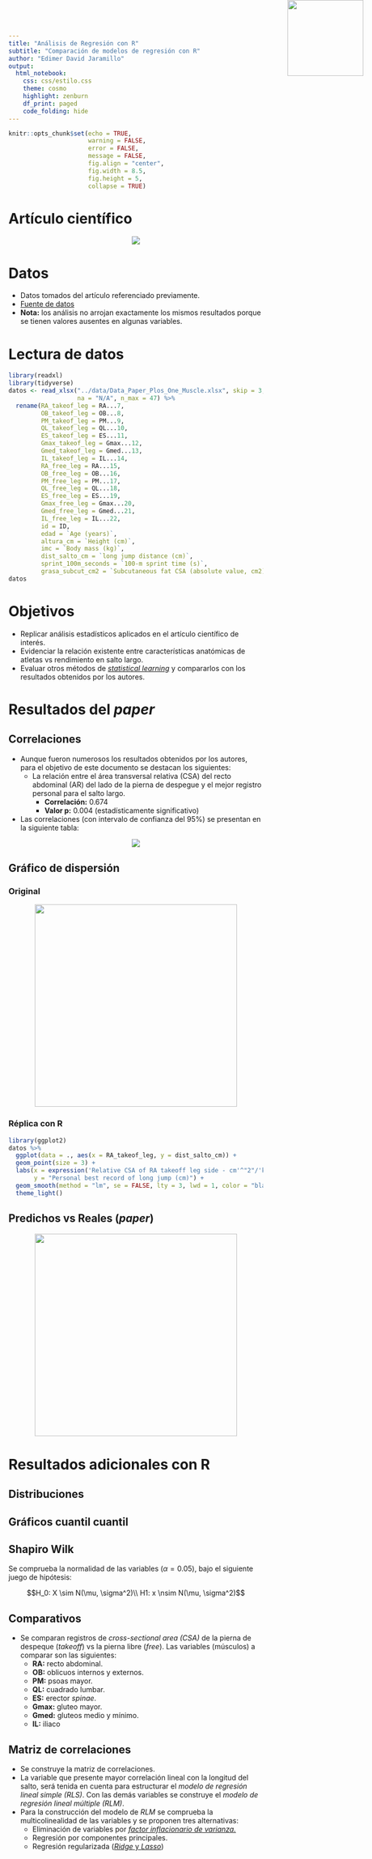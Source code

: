 ```yaml
---
title: "Análisis de Regresión con R"
subtitle: "Comparación de modelos de regresión con R"
author: "Edimer David Jaramillo"
output:
  html_notebook:
    css: css/estilo.css
    theme: cosmo
    highlight: zenburn
    df_print: paged
    code_folding: hide
---
```


```r
knitr::opts_chunk$set(echo = TRUE,
                      warning = FALSE,
                      error = FALSE,
                      message = FALSE,
                      fig.align = "center",
                      fig.width = 8.5,
                      fig.height = 5,
                      collapse = TRUE)
```

<img src="img/science.png" style="position:absolute;top:0px;right:30px; width:150px" />

# Artículo científico

<center>
<img src = "img/paper.png" />
</center>

# Datos

- Datos tomados del artículo referenciado previamente.
- [Fuente de datos](https://journals.plos.org/plosone/article?id=10.1371/journal.pone.0225413#pone-0225413-g001)
- <tred>**Nota:**</tred> los análisis no arrojan exactamente los mismos resultados porque se tienen valores ausentes en algunas variables.

# Lectura de datos

```r
library(readxl)
library(tidyverse)
datos <- read_xlsx("../data/Data_Paper_Plos_One_Muscle.xlsx", skip = 3,
                   na = "N/A", n_max = 47) %>% 
  rename(RA_takeof_leg = RA...7,
         OB_takeof_leg = OB...8,
         PM_takeof_leg = PM...9,
         QL_takeof_leg = QL...10,
         ES_takeof_leg = ES...11,
         Gmax_takeof_leg = Gmax...12,
         Gmed_takeof_leg = Gmed...13,
         IL_takeof_leg = IL...14,
         RA_free_leg = RA...15,
         OB_free_leg = OB...16,
         PM_free_leg = PM...17,
         QL_free_leg = QL...18,
         ES_free_leg = ES...19,
         Gmax_free_leg = Gmax...20,
         Gmed_free_leg = Gmed...21,
         IL_free_leg = IL...22,
         id = ID,
         edad = `Age (years)`,
         altura_cm = `Height (cm)`,
         imc = `Body mass (kg)`,
         dist_salto_cm = `long jump distance (cm)`,
         sprint_100m_seconds = `100-m sprint time (s)`,
         grasa_subcut_cm2 = `Subcutaneous fat CSA (absolute value, cm2)`)
datos
```

# Objetivos

- Replicar análisis estadísticos aplicados en el artículo científico de interés.
- Evidenciar la relación existente entre características anatómicas de atletas vs rendimiento en salto largo.
- Evaluar otros métodos de [*statistical learning*](https://edimer.github.io/documents_R/LinearModels_LeastSquares/LinearModels_LeastSqauares.html#1) y compararlos con los resultados obtenidos por los autores.

# Resultados del *paper* 

## Correlaciones 

- Aunque fueron numerosos los resultados obtenidos por los autores, para el objetivo de este documento se destacan los siguientes:
    - La relación entre el área transversal relativa (CSA) del recto abdominal (AR) del lado de la pierna de despegue y el mejor registro personal para el salto largo.
        - **Correlación:** 0.674
        - **Valor p:** 0.004 (estadísticamente significativo)

- Las correlaciones (con intervalo de confianza del 95%) se presentan en la siguiente tabla:

<center>
<img src = "img/correlations.png"/>
</center>

## Gráfico de dispersión {.tabset .tabset-fade .tabset-pills}

### Original

<center>
<img src = "img/paper2.png" width="400" />
</center>

### Réplica con R

```r
library(ggplot2)
datos %>% 
  ggplot(data = ., aes(x = RA_takeof_leg, y = dist_salto_cm)) +
  geom_point(size = 3) +
  labs(x = expression('Relative CSA of RA takeoff leg side - cm'^"2"/'kg'^"2/3"),
       y = "Personal best record of long jump (cm)") +
  geom_smooth(method = "lm", se = FALSE, lty = 3, lwd = 1, color = "black") +
  theme_light()
```

## Predichos vs Reales (*paper*)

<center>
<img src = "img/paper3.png" width="400" />
</center>

# Resultados adicionales con R

## Distribuciones

## Gráficos cuantil cuantil

## Shapiro Wilk

Se comprueba la normalidad de las variables ($\alpha = 0.05$), bajo el siguiente juego de hipótesis:

$$H_0: X \sim N(\mu, \sigma^2)\\
H1: x \nsim N(\mu, \sigma^2)$$

## Comparativos

- Se comparan registros  de *cross-sectional area (CSA)* de la pierna de despeque (*takeoff*) vs la pierna libre (*free*). Las variables (músculos) a comparar son las siguientes:
    - **RA:** recto abdominal.
    - **OB:** oblicuos internos y externos.
    - **PM:** psoas mayor.
    - **QL:** cuadrado lumbar.
    - **ES:** erector *spinae*.
    - **Gmax:** gluteo mayor.
    - **Gmed:** gluteos medio y mínimo.
    - **IL:** iliaco
    
## Matriz de correlaciones

- Se construye la matriz de correlaciones.
- La variable que presente mayor correlación lineal con la longitud del salto, será tenida en cuenta para estructurar el *modelo de regresión lineal simple (RLS)*. Con las demás variables se construye el *modelo de regresión lineal múltiple (RLM)*.
- Para la construcción del modelo de *RLM* se comprueba la multicolinealidad de las variables y se proponen tres alternativas:
    - Eliminación de variables por [*factor inflacionario de varianza.*](https://es.wikipedia.org/wiki/Factor_de_inflaci%C3%B3n_de_la_varianza)
    - Regresión por componentes principales.
    - Regresión regularizada ([*Ridge* y *Lasso*](https://en.wikipedia.org/wiki/Regularized_least_squares))